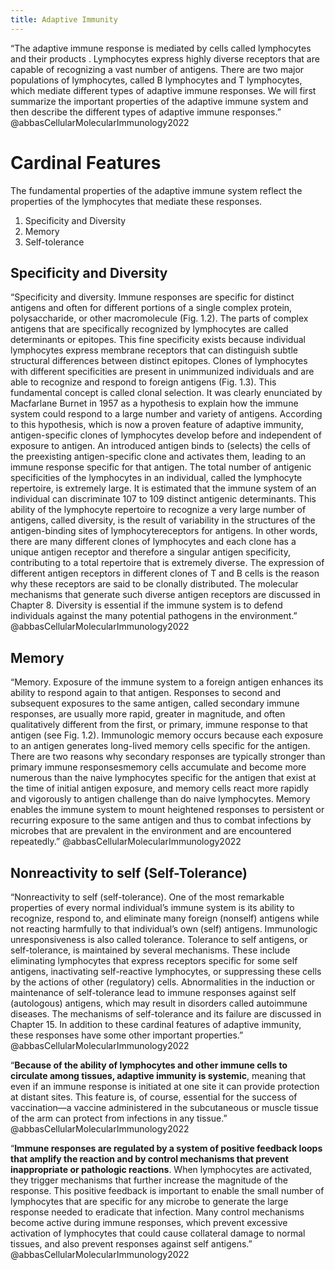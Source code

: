 ```yaml
---
title: Adaptive Immunity
---
```


"The adaptive immune response is mediated by cells called lymphocytes and their products . Lymphocytes express highly diverse receptors that are capable of recognizing a vast number of antigens. There are two major populations of lymphocytes, called B lymphocytes and T lymphocytes, which mediate different types of adaptive immune responses. We will first summarize the important properties of the adaptive immune system and then describe the different types of adaptive immune responses." @abbasCellularMolecularImmunology2022 



# Cardinal Features

The fundamental properties of the adaptive immune system reflect the properties of the lymphocytes that mediate these responses.


1. Specificity and Diversity
1. Memory
1. Self-tolerance

## Specificity and Diversity

"Specificity and diversity. Immune responses are specific for distinct antigens and often for different portions of a single complex protein, polysaccharide, or other macromolecule (Fig. 1.2). The parts of complex antigens that are specifically recognized by lymphocytes are called determinants or epitopes. This fine specificity exists because individual lymphocytes express membrane receptors that can distinguish subtle structural differences between distinct epitopes. Clones of lymphocytes with different specificities are present in unimmunized individuals and are able to recognize and respond to foreign antigens (Fig. 1.3). This fundamental concept is called clonal selection. It was clearly enunciated by Macfarlane Burnet in 1957 as a hypothesis to explain how the immune system could respond to a large number and variety of antigens. According to this hypothesis, which is now a proven feature of adaptive immunity, antigen-specific clones of lymphocytes develop before and independent of exposure to antigen. An introduced antigen binds to (selects) the cells of the preexisting antigen-specific clone and activates them, leading to an immune response specific for that antigen. The total number of antigenic specificities of the lymphocytes in an individual, called the lymphocyte repertoire, is extremely large. It is estimated that the immune system of an individual can discriminate 107 to 109 distinct antigenic determinants. This ability of the lymphocyte repertoire to recognize a very large number of antigens, called diversity, is the result of variability in the structures of the antigen-binding sites of lymphocytereceptors for antigens. In other words, there are many different clones of lymphocytes and each clone has a unique antigen receptor and therefore a singular antigen specificity, contributing to a total repertoire that is extremely diverse. The expression of different antigen receptors in different clones of T and B cells is the reason why these receptors are said to be clonally distributed. The molecular mechanisms that generate such diverse antigen receptors are discussed in Chapter 8. Diversity is essential if the immune system is to defend individuals against the many potential pathogens in the environment." @abbasCellularMolecularImmunology2022 


## Memory

"Memory. Exposure of the immune system to a foreign antigen enhances its ability to respond again to that antigen. Responses to second and subsequent exposures to the same antigen, called secondary immune responses, are usually more rapid, greater in magnitude, and often qualitatively different from the first, or primary, immune response to that antigen (see Fig. 1.2). Immunologic memory occurs because each exposure to an antigen generates long-lived memory cells specific for the antigen. There are two reasons why secondary responses are typically stronger than primary immune responsesmemory cells accumulate and become more numerous than the naive lymphocytes specific for the antigen that exist at the time of initial antigen exposure, and memory cells react more rapidly and vigorously to antigen challenge than do naive lymphocytes. Memory enables the immune system to mount heightened responses to persistent or recurring exposure to the same antigen and thus to combat infections by microbes that are prevalent in the environment and are encountered repeatedly." @abbasCellularMolecularImmunology2022 

## Nonreactivity to self (Self-Tolerance)

"Nonreactivity to self (self-tolerance). One of the most remarkable properties of every normal individual’s immune system is its ability to recognize, respond to, and eliminate many foreign (nonself) antigens while not reacting harmfully to that individual’s own (self) antigens. Immunologic unresponsiveness is also called tolerance. Tolerance to self antigens, or self-tolerance, is maintained by several mechanisms. These include eliminating lymphocytes that express receptors specific for some self antigens, inactivating self-reactive lymphocytes, or suppressing these cells by the actions of other (regulatory) cells. Abnormalities in the induction or maintenance of self-tolerance lead to immune responses against self (autologous) antigens, which may result in disorders called autoimmune diseases. The mechanisms of self-tolerance and its failure are discussed in Chapter 15. In addition to these cardinal features of adaptive immunity, these responses have some other important properties." @abbasCellularMolecularImmunology2022 



"**Because of the ability of lymphocytes and other immune cells to circulate among tissues, adaptive immunity is systemic**, meaning that even if an immune response is initiated at one site it can provide protection at distant sites. This feature is, of course, essential for the success of vaccination—a vaccine administered in the subcutaneous or muscle tissue of the arm can protect from infections in any tissue." @abbasCellularMolecularImmunology2022 

"**Immune responses are regulated by a system of positive feedback loops that amplify the reaction and by control mechanisms that prevent inappropriate or pathologic reactions**. When lymphocytes are activated, they trigger mechanisms that further increase the magnitude of the response. This positive feedback is important to enable the small number of lymphocytes that are specific for any microbe to generate the large response needed to eradicate that infection. Many control mechanisms become active during immune responses, which prevent excessive activation of lymphocytes that could cause collateral damage to normal tissues, and also prevent responses against self antigens." @abbasCellularMolecularImmunology2022